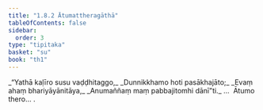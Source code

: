 ```yaml
---
title: "1.8.2 Ātumattheragāthā"
tableOfContents: false
sidebar:
  order: 3
type: "tipitaka"
basket: "su"
book: "th1"
---
```



<DynamicBreadcrumb />

<Division number="72" book="th1">

<Paragraph number="163" type="verses" book="th1">
_“Yathā kaḷīro susu vaḍḍhitaggo,_  
_Dunnikkhamo hoti pasākhajāto;_  
_Evaṃ ahaṃ bhariyāyānitāya,_  
_Anumaññaṃ maṃ pabbajitomhi dānī”ti._  


</Paragraph>
</Division>

<Paragraph number="164" type="center" book="th1">
…  Ātumo thero… .
</Paragraph>